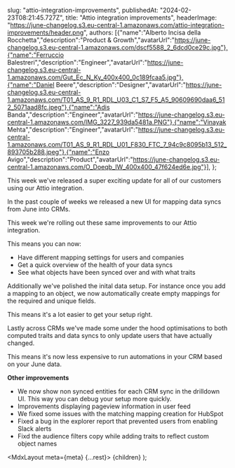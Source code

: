 
slug: "attio-integration-improvements",
publishedAt: "2024-02-23T08:21:45.727Z",
title: "Attio integration improvements",
headerImage: "https://june-changelog.s3.eu-central-1.amazonaws.com/attio-integration-improvements/header.png",
authors: [{"name":"Alberto Incisa della Rocchetta","description":"Product & Growth","avatarUrl":"https://june-changelog.s3.eu-central-1.amazonaws.com/dscf5588_2_6dcd0ce29c.jpg"},{"name":"Ferruccio Balestreri","description":"Engineer","avatarUrl":"https://june-changelog.s3.eu-central-1.amazonaws.com/Gut_Ec_N_Ky_400x400_0c189fcaa5.jpg"},{"name":"Daniel Beere","description":"Designer","avatarUrl":"https://june-changelog.s3.eu-central-1.amazonaws.com/T01_AS_9_R1_RDL_U03_C1_S7_F5_A5_90609690daa6_512_5071aad8fc.jpeg"},{"name":"Adis Banda","description":"Engineer","avatarUrl":"https://june-changelog.s3.eu-central-1.amazonaws.com/IMG_3227_939da5481a.PNG"},{"name":"Vinayak Mehta","description":"Engineer","avatarUrl":"https://june-changelog.s3.eu-central-1.amazonaws.com/T01_AS_9_R1_RDL_U01_F830_FTC_7_94c9c8095b13_512_893705b288.jpeg"},{"name":"Enzo Avigo","description":"Product","avatarUrl":"https://june-changelog.s3.eu-central-1.amazonaws.com/O_Doeqb_IW_400x400_47f624ed6e.jpg"}],
};

This week we've released a super exciting update for all of our customers using our Attio integration.

In the past couple of weeks we released a new UI for mapping data syncs from June into CRMs.

This week we're rolling out these same improvements to our Attio integration.

This means you can now:

- Have different mapping settings for users and companies
- Get a quick overview of the health of your data syncs
- See what objects have been synced over and with what traits

Additionally we've polished the inital data setup. For instance once you add a mapping to an object, we now automatically create empty mappings for the required and unique fields.

This means it's a lot easier to get your setup right.

Lastly across CRMs we've made some under the hood optimisations to both computed traits and data syncs to only update users that have actually changed.

This means it's now less expensive to run automations in your CRM based on your June data.

**Other improvements**

- We now show non synced entities for each CRM sync in the drilldown UI. This way you can debug your setup more quickly.
- Improvements displaying pageview information in user feed
- We fixed some issues with the matching mapping creation for HubSpot
- Fixed a bug in the explorer report that prevented users from enabling Slack alerts
- Fixd the audience filters copy while adding traits to reflect custom object names

<MdxLayout meta={meta} {...rest}>
{children}
</MdxLayout>
);
